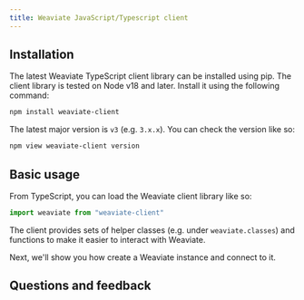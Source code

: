 ```yaml
---
title: Weaviate JavaScript/Typescript client
---
```


## <i class="fa-solid fa-code"></i> Installation

The latest Weaviate TypeScript client library can be installed using pip. The client library is tested on Node v18 and later. Install it using the following command:

```bash
npm install weaviate-client
```

The latest major version is `v3` (e.g. `3.x.x`). You can check the version like so:

```bash
npm view weaviate-client version
```

## <i class="fa-solid fa-code"></i> Basic usage

From TypeScript, you can load the Weaviate client library like so:

```typescript
import weaviate from "weaviate-client"
```

The client provides sets of helper classes (e.g. under `weaviate.classes`) and functions to make it easier to interact with Weaviate.

Next, we'll show you how create a Weaviate instance and connect to it.

## Questions and feedback


<DocsFeedback/>
